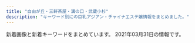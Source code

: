 ```yaml
---
title: "自由が丘・三軒茶屋・溝の口・武蔵小杉"
description: "キーワード別にの巨乳アジアン・チャイナエステ嬢情報をまとめました。"
---
```


新着画像と新着キーワードをまとめています。
2021年03月31日の情報です。

<DmmAffiliateIns />
<KeywordTable
  shops={
    [
    {
        "img_links": [
            "http://tanoshii.jpn.mn/images/link_nav07.jpg",
            "http://tanoshii.jpn.mn/images/info2.jpg",
            "http://tanoshii.jpn.mn/photos/sites/76/2020/11/2020110307113062.jpg",
            "http://tanoshii.jpn.mn/photos/sites/76/2021/01/2021011304151051.jpg",
            "http://tanoshii.jpn.mn/photos/sites/76/2021/03/2021032305521841.jpg",
            "http://tanoshii.jpn.mn/photos/sites/76/2020/03/202003280333063.jpg",
            "http://tanoshii.jpn.mn/photos/sites/76/2020/05/2020051702012070.jpg",
            "http://tanoshii.jpn.mn/images/top_slider01.jpg",
            "http://tanoshii.jpn.mn/photos/sites/76/2021/03/2021030906271271.jpg",
            "http://tanoshii.jpn.mn/photos/sites/76/2021/03/2021031707390229.jpg",
            "http://tanoshii.jpn.mn/photos/sites/76/2020/04/2020041703571830.jpg",
            "http://tanoshii.jpn.mn/photos/sites/76/2019/12/201912280133413.jpg",
            "http://tanoshii.jpn.mn/photos/sites/76/2020/12/2020120901212835.jpg",
            "http://tanoshii.jpn.mn/photos/sites/76/2020/06/2020061605184059.jpg",
            "http://tanoshii.jpn.mn/photos/sites/76/2020/07/2020071004194210.jpg",
            "http://tanoshii.jpn.mn/photos/sites/76/2020/12/202012060340027.jpg",
            "http://tanoshii.jpn.mn/photos/sites/76/2021/02/2021022304124724.jpg",
            "http://tanoshii.jpn.mn/images/link_nav03.jpg",
            "http://tanoshii.jpn.mn/photos/sites/76/2020/12/2020120904423083.jpg",
            "http://tanoshii.jpn.mn/photos/sites/76/2021/03/2021032706134456.jpg",
            "http://tanoshii.jpn.mn/photos/sites/76/2020/01/2020011207465354.jpg",
            "http://tanoshii.jpn.mn/photos/sites/76/2021/01/2021012605371183.jpg",
            "http://tanoshii.jpn.mn/photos/sites/76/2020/09/2020090800560727.jpg",
            "http://tanoshii.jpn.mn/photos/sites/76/2020/09/2020093003412655.jpg",
            "http://tanoshii.jpn.mn/photos/sites/76/2020/06/2020060701410487.jpg",
            "http://tanoshii.jpn.mn/images/link_nav02.jpg",
            "http://tanoshii.jpn.mn/images/link_nav01.jpg",
            "http://tanoshii.jpn.mn/photos/sites/76/2020/01/2020011710434680.jpg",
            "http://tanoshii.jpn.mn/images/side_tel.jpg",
            "http://tanoshii.jpn.mn/photos/sites/76/2020/10/2020101305315556.jpg",
            "http://tanoshii.jpn.mn/images/sp_top.jpg",
            "http://tanoshii.jpn.mn/photos/sites/76/2021/02/2021022603355371.jpg",
            "http://tanoshii.jpn.mn/photos/sites/76/2019/12/2019121409132141.jpg",
            "http://tanoshii.jpn.mn/images/info1.jpg",
            "http://tanoshii.jpn.mn/photos/sites/76/2019/12/2019121409132234.jpg",
            "http://tanoshii.jpn.mn/photos/sites/76/2021/01/2021010305174759.jpg",
            "http://tanoshii.jpn.mn/photos/sites/76/2020/02/2020022603283463.jpg",
            "http://tanoshii.jpn.mn/photos/sites/76/2019/12/2019121409132124.jpg",
            "http://tanoshii.jpn.mn/images/top.png",
            "http://tanoshii.jpn.mn/photos/sites/76/2020/09/2020090307211283.jpg",
            "http://tanoshii.jpn.mn/photos/sites/76/2019/12/201912140913237.jpg",
            "http://tanoshii.jpn.mn/photos/sites/76/2021/01/2021012605370415.jpg",
            "http://tanoshii.jpn.mn/photos/sites/76/2019/12/2019121409132447.jpg",
            "http://tanoshii.jpn.mn/photos/sites/76/2020/04/2020040401245819.jpg",
            "http://tanoshii.jpn.mn/photos/sites/76/2020/12/202012240922577.jpg",
            "http://tanoshii.jpn.mn/photos/sites/76/2021/01/2021011304145677.jpg",
            "http://tanoshii.jpn.mn/photos/sites/76/2021/03/2021032908460188.jpg",
            "http://tanoshii.jpn.mn/photos/sites/76/2020/08/2020081201584255.jpg",
            "http://tanoshii.jpn.mn/photos/sites/76/2020/11/2020112902000038.jpg",
            "http://tanoshii.jpn.mn/photos/sites/76/2020/09/2020093003412015.jpg",
            "http://tanoshii.jpn.mn/photos/sites/76/2020/08/2020080507421162.jpg",
            "http://tanoshii.jpn.mn/images/top_slider02.jpg",
            "http://tanoshii.jpn.mn/photos/sites/76/2020/12/2020120904441346.jpg",
            "http://tanoshii.jpn.mn/photos/sites/76/2020/02/2020020601144618.jpg",
            "http://tanoshii.jpn.mn/images/info3.jpg",
            "http://tanoshii.jpn.mn/images/link_nav06.jpg",
            "http://tanoshii.jpn.mn/photos/sites/76/2021/02/2021020904591631.jpg",
            "http://tanoshii.jpn.mn/images/side_link.jpg",
            "http://tanoshii.jpn.mn/photos/sites/76/2020/09/2020092006290275.jpg",
            "http://tanoshii.jpn.mn/photos/sites/76/2020/08/2020082903370364.jpg",
            "http://tanoshii.jpn.mn/photos/sites/76/2020/02/2020022603284068.jpg",
            "http://tanoshii.jpn.mn/images/ico01.png",
            "http://tanoshii.jpn.mn/photos/sites/76/2020/01/2020012603560666.jpg",
            "http://tanoshii.jpn.mn/photos/sites/76/2020/12/2020122501502779.jpg",
            "http://tanoshii.jpn.mn/photos/sites/76/2020/11/2020111603281212.jpg",
            "http://tanoshii.jpn.mn/images/link_nav04.jpg",
            "http://tanoshii.jpn.mn/images/side_mobile.jpg",
            "http://tanoshii.jpn.mn/images/link_nav05.jpg",
            "http://tanoshii.jpn.mn/photos/sites/76/2020/12/2020122205012857.jpg",
            "http://tanoshii.jpn.mn/photos/sites/76/2020/01/2020010206122496.jpg",
            "http://tanoshii.jpn.mn/photos/sites/76/2020/07/2020071004330148.jpg",
            "http://tanoshii.jpn.mn/photos/sites/76/2020/11/2020112407093420.jpg",
            "http://tanoshii.jpn.mn/photos/sites/76/2020/12/2020121807285563.jpg",
            "http://tanoshii.jpn.mn/photos/sites/76/2020/03/202003090333270.jpg",
            "http://tanoshii.jpn.mn/photos/sites/76/2020/01/2020012908322311.jpg",
            "http://tanoshii.jpn.mn/photos/sites/76/2020/03/2020032803325898.jpg",
            "http://tanoshii.jpn.mn/photos/sites/76/2019/12/2019121409131966.jpg",
            "http://tanoshii.jpn.mn/photos/sites/76/2020/05/2020052603000345.jpg"
        ],
        "station": "\u4e8c\u5b50\u7389\u5ddd\u99c5\u897f\u53e3",
        "keywords": {
            "85": 9,
            "93": 1,
            "89": 2,
            "86": 6,
            "C": 6,
            "88": 3,
            "D": 18,
            "E": 9,
            "87": 5,
            "83": 4,
            "82": 2,
            "84": 1
        },
        "url": "http://tanoshii.jpn.mn/",
        "name": "\u697d\u3057\u3044"
    },
    {
        "station": "\u4e8c\u5b50\u7389\u5ddd\u99c5",
        "img_links": [
            "https://koi-heart.com/wp-content/themes/este/img/tel_footer.png",
            "https://koi-heart.com/wp-content/themes/este/img/2.jpg",
            "https://koi-heart.com/wp-content/uploads/2018/12/78651koih.jpg",
            "https://koi-heart.com/wp-content/themes/este/img/top-img02.png",
            "https://koi-heart.com/wp-content/themes/este/img/top-img01.png",
            "https://koi-heart.com/wp-content/themes/este/img/call.png",
            "https://koi-heart.com/wp-content/themes/este/img/tel_header.png",
            "https://koi-heart.com/wp-content/uploads/2019/06/897621koih.jpg",
            "https://koi-heart.com/wp-content/themes/este/img/4.jpg",
            "https://koi-heart.com/wp-content/uploads/2020/01/8765467koih.jpg",
            "https://koi-heart.com/wp-content/uploads/2019/06/786astyhkoih.jpg",
            "https://koi-heart.com/wp-content/themes/este/img/top-img03.png",
            "https://koi-heart.com/wp-content/uploads/2018/12/8976koih.jpg",
            "https://koi-heart.com/wp-content/themes/este/img/3.jpg",
            "https://koi-heart.com/wp-content/uploads/2018/12/786521koih.jpg",
            "https://koi-heart.com/wp-content/themes/este/img/1.jpg"
        ],
        "name": "\u604b\u5fc3",
        "keywords": {
            "E": 12,
            "D": 9
        },
        "url": "https://koi-heart.com/"
    },
    {
        "url": "http://www.wqiowaz.site/",
        "name": "Sweet",
        "station": "\u7528\u8cc0\u99c5\u6771\u53e3",
        "keywords": {
            "D": 3,
            "F": 4,
            "86": 1,
            "94": 4,
            "84": 2
        },
        "img_links": [
            "http://www.wqiowaz.site/picture/call.png",
            "http://www.wqiowaz.site/uploads/200629/1-200629103204442.jpg",
            "http://www.wqiowaz.site/uploads/201008/1-20100Q5541T55.jpg",
            "http://www.wqiowaz.site/uploads/201008/1-20100Q55403531.jpg",
            "http://www.wqiowaz.site/picture/foot01.jpg",
            "http://www.wqiowaz.site/uploads/201008/1-20100Q5550EL.jpg",
            "http://www.wqiowaz.site/uploads/200629/1-200629103104120.jpg",
            "http://www.wqiowaz.site/uploads/200630/1-200630094H5294.jpg",
            "http://www.wqiowaz.site/uploads/200629/1-200629103142X4.jpg",
            "http://www.wqiowaz.site/picture/m-top004.jpg",
            "http://www.wqiowaz.site/uploads/200630/1-200630094K4325.jpg",
            "http://www.wqiowaz.site/picture/m-top003.jpg",
            "http://www.wqiowaz.site/uploads/200914/1-20091416442NT.jpg",
            "http://www.wqiowaz.site/uploads/201008/1-20100Q55522V7.jpg",
            "http://www.wqiowaz.site/picture/cam-01.jpg",
            "http://www.wqiowaz.site/uploads/200914/1-200914164443K1.jpg",
            "http://www.wqiowaz.site/picture/m-head01.jpg"
        ]
    },
    {
        "name": "\u53f0\u6e7e\u30a8\u30b9\u30c6",
        "img_links": [
            "http://www.esthe.esraku.com/images/s_top_therapist.png",
            "http://www.esthe.esraku.com/files/003.jpg",
            "http://www.esthe.esraku.com/files/001.jpg",
            "http://www.esthe.esraku.com/images/s_pickup.png",
            "http://www.esthe.esraku.com/images/s_message.png",
            "http://www.esthe.esraku.com/images/m1.jpg",
            "http://www.esthe.esraku.com/images/m4.jpg",
            "http://www.esthe.esraku.com/files/004.jpg",
            "http://www.esthe.esraku.com/images/s_news.png",
            "http://www.esthe.esraku.com/images/slider-img001.jpg",
            "http://www.esthe.esraku.com/images/m6.jpg",
            "http://www.esthe.esraku.com/files/005.jpg",
            "http://www.esthe.esraku.com/images/m3.jpg",
            "http://www.esthe.esraku.com/images/slider-img002.jpg",
            "http://www.esthe.esraku.com/images/m2.jpg",
            "http://www.esthe.esraku.com/files/002.jpg"
        ],
        "keywords": {
            "88": 8,
            "E": 8,
            "85": 8,
            "91": 8,
            "D": 32,
            "86": 8,
            "87": 8
        },
        "station": "\u4e09\u8ed2\u8336\u5c4b\u99c5\u5357\u53e3",
        "url": "http://www.esthe.esraku.com/"
    },
    {
        "station": "\u4e8c\u5b50\u7389\u5ddd\u99c5\u6771\u53e3",
        "name": "Oh Baby",
        "url": "https://ohbay.relaxjp.com/",
        "img_links": [
            "https://ohbay.relaxjp.com/css/m-head.jpg",
            "https://ohbay.relaxjp.com/css/staff/staff02.jpg",
            "https://ohbay.relaxjp.com/css/osusume03.jpg",
            "https://ohbay.relaxjp.com/css/foot.jpg",
            "https://ohbay.relaxjp.com/css/top03.jpg",
            "https://ohbay.relaxjp.com/css/staff/staff03.jpg",
            "https://ohbay.relaxjp.com/css/top001.jpg",
            "https://ohbay.relaxjp.com/css/osusume01.jpg",
            "https://ohbay.relaxjp.com/css/top02.jpg",
            "https://ohbay.relaxjp.com/images/call.png",
            "https://ohbay.relaxjp.com/css/osusume02.jpg",
            "https://ohbay.relaxjp.com/css/staff/staff01.jpg"
        ],
        "keywords": {}
    },
    {
        "img_links": [
            "http://aosora.work/images/s1.png",
            "http://aosora.work/images/staff_t.png",
            "http://aosora.work/images/head.jpg",
            "http://aosora.work/staff/hina.jpg",
            "http://aosora.work/images/news.png",
            "http://aosora.work/images/sys1.jpg",
            "http://aosora.work/img/karen1.jpg",
            "http://aosora.work/img/sora1.jpg",
            "http://aosora.work/images/5.jpg",
            "http://aosora.work/img/momo1.jpg",
            "http://aosora.work/images/int1.png",
            "http://aosora.work/img/momo2.jpg",
            "http://aosora.work/images/int2.png",
            "http://aosora.work/img/karen2.jpg",
            "http://aosora.work/images/sys2.jpg",
            "http://aosora.work/img/yu1.jpg",
            "http://aosora.work/img/hina1.jpg",
            "http://aosora.work/images/2.jpg",
            "http://aosora.work/images/mobile.png",
            "http://aosora.work/images/3.jpg",
            "http://aosora.work/images/sys3.png",
            "http://aosora.work/images/s2.jpg",
            "http://aosora.work/img/yu2.jpg",
            "http://aosora.work/img/sora2.jpg",
            "http://aosora.work/images/1.jpg",
            "http://aosora.work/images/4.jpg",
            "http://aosora.work/img/hina2.jpg",
            "http://aosora.work/staff/yu.jpg",
            "http://aosora.work/staff/sora.jpg",
            "http://aosora.work/staff/karen.jpg",
            "http://aosora.work/images/s1.jpg",
            "http://aosora.work/staff/momo.jpg",
            "http://aosora.work/images/interior_t.png"
        ],
        "keywords": {},
        "station": "\u4e09\u8ed2\u8336\u5c4b\u99c5\u5357\u53e3",
        "name": "\u9752\u7a7a",
        "url": "http://aosora.work/"
    },
    {
        "keywords": {},
        "station": "\u81ea\u7531\u304c\u4e18\u99c5\u5317\u53e3",
        "name": "\u305f\u3093\u307d\u307d",
        "img_links": [
            "http://annex-jp.info/images/mari.jpg",
            "http://annex-jp.info/images/yoho.jpg",
            "http://annex-jp.info/images/kp-info.jpg",
            "http://www.annex-jp.info/i/img/riri.jpg",
            "http://www.annex-jp.info/i/img/yoho.jpg",
            "http://annex-jp.info/images/sayuri.jpg",
            "http://annex-jp.info/images/info.png",
            "http://www.annex-jp.info/i/img/mari.jpg",
            "http://www.annex-jp.info/i/img/nana.jpg",
            "http://annex-jp.info/images/mayumi.jpg",
            "http://www.annex-jp.info/i/img/sayuri.jpg",
            "http://annex-jp.info/images/riri.jpg",
            "http://annex-jp.info/images/nana.jpg",
            "http://www.annex-jp.info/i/img/mayumi.jpg"
        ],
        "url": "http://annex-jp.info/"
    },
    {
        "name": "\u5b89\u5fc3\u5802",
        "keywords": {},
        "url": "http://treat-msg.com/",
        "station": "\u99d2\u6ca2\u5927\u5b66\u99c5\u99d2\u6ca2\u516c\u5712\u53e3",
        "img_links": [
            "http://treat-msg.com/staff/noa/01mb.jpg",
            "http://treat-msg.com/img/access/road1.jpg",
            "http://treat-msg.com/img/access/road3.jpg",
            "http://treat-msg.com/img/access/road6.jpg",
            "http://treat-msg.com/staff/miyo/01mb.jpg",
            "http://treat-msg.com/staff/mei/01.jpg",
            "http://treat-msg.com/img/mainhd.jpg",
            "http://treat-msg.com/img/access/road5.jpg",
            "http://treat-msg.com/staff/saki/01.jpg",
            "http://treat-msg.com/img/mainft.jpg",
            "http://treat-msg.com/staff/mei/01mb.jpg",
            "http://treat-msg.com/staff/riri/01mb.jpg",
            "http://treat-msg.com/img/foot.png",
            "http://treat-msg.com/staff/chinatu/01.jpg",
            "http://treat-msg.com/staff/kaori/01mb.jpg",
            "http://treat-msg.com/img/head.png",
            "http://treat-msg.com/staff/chinatu/01mb.jpg",
            "http://treat-msg.com/img/shop/msg.png",
            "http://treat-msg.com/img/access/roaddm.png",
            "http://treat-msg.com/staff/riri/01.jpg",
            "http://treat-msg.com/staff/miyo/01.jpg",
            "http://treat-msg.com/staff/kaori/01.jpg",
            "http://treat-msg.com/staff/rumi/01.jpg",
            "http://treat-msg.com/img/access/road2.jpg",
            "http://treat-msg.com/staff/rumi/01mb.jpg",
            "http://treat-msg.com/staff/noa/01.jpg",
            "http://treat-msg.com/img/ttl_staff.jpg",
            "http://treat-msg.com/img/access/road4.jpg",
            "http://treat-msg.com/staff/saki/01mb.jpg",
            "http://treat-msg.com/pic/corona.jpg"
        ]
    },
    {
        "img_links": [
            "http://www.brilliance.mesthe.com/files/001-02.jpg",
            "http://www.brilliance.mesthe.com/files/004-02.jpg",
            "http://www.brilliance.mesthe.com/images/shop/shop04.jpg",
            "http://www.brilliance.mesthe.com/images/zi_staff.png",
            "http://www.brilliance.mesthe.com/files/002-02.jpg",
            "http://www.brilliance.mesthe.com/images/service.png",
            "http://www.brilliance.mesthe.com/files/005.jpg",
            "http://www.brilliance.mesthe.com/images/main_bottom.png",
            "http://www.brilliance.mesthe.com/images/s1.jpg",
            "http://www.brilliance.mesthe.com/images/infotiao1.jpg",
            "http://www.brilliance.mesthe.com/files/005-02.jpg",
            "http://www.brilliance.mesthe.com/files/002-03.jpg",
            "http://www.brilliance.mesthe.com/images/shop/shop02.jpg",
            "http://www.brilliance.mesthe.com/images/xian.png",
            "http://www.brilliance.mesthe.com/images/shop/shop03.jpg",
            "http://www.brilliance.mesthe.com/images/tel.png",
            "http://www.brilliance.mesthe.com/images/s3.jpg",
            "http://www.brilliance.mesthe.com/images/s2.jpg",
            "http://www.brilliance.mesthe.com/files/005-03.jpg",
            "http://www.brilliance.mesthe.com/files/003-02.jpg",
            "http://www.brilliance.mesthe.com/images/main_top.png",
            "http://www.brilliance.mesthe.com/files/002.jpg",
            "http://www.brilliance.mesthe.com/images/zi_massage.png",
            "http://www.brilliance.mesthe.com/files/004.jpg",
            "http://www.brilliance.mesthe.com/images/pick.png",
            "http://www.brilliance.mesthe.com/files/003.jpg",
            "http://www.brilliance.mesthe.com/images/new1.png",
            "http://www.brilliance.mesthe.com/files/003-03.jpg",
            "http://www.brilliance.mesthe.com/files/001-03.jpg",
            "http://www.brilliance.mesthe.com/images/maga.jpg",
            "http://www.brilliance.mesthe.com/images/shop/shop01.jpg",
            "http://www.brilliance.mesthe.com/files/004-03.jpg",
            "http://www.brilliance.mesthe.com/files/001.jpg",
            "http://www.brilliance.mesthe.com/images/new3.png"
        ],
        "name": "\u30d6\u30ea\u30ea\u30a2\u30f3\u30b9",
        "station": "\u4e09\u8ed2\u8336\u5c4b\u99c5\u4e16\u7530\u8c37\u901a\u308a\u53e3",
        "keywords": {
            "85": 2,
            "86": 2,
            "87": 1,
            "C": 2,
            "D": 3
        },
        "url": "http://www.brilliance.mesthe.com/"
    },
    {
        "img_links": [
            "http://ms-rlx.com/staff/ringo/01mb.jpg",
            "http://ms-rlx.com/img/access/road01.jpg",
            "http://ms-rlx.com/img/ttl_rec.png",
            "http://ms-rlx.com/staff/milk/01mb.jpg",
            "http://ms-rlx.com/img/ttl_tnew.png",
            "http://ms-rlx.com/staff/ringo/01.jpg",
            "http://ms-rlx.com/img/att.png",
            "http://ms-rlx.com/staff/momo/01.jpg",
            "http://ms-rlx.com/img/access/road03.jpg",
            "http://ms-rlx.com/img/ttl_mobile.png",
            "http://ms-rlx.com/staff/sachan/01mb.jpg",
            "http://ms-rlx.com/img/youtube.jpg",
            "http://ms-rlx.com/img/access/road02.jpg",
            "http://ms-rlx.com/i/files/homeimg.jpg",
            "http://ms-rlx.com/staff/ruri/01mb.jpg",
            "http://ms-rlx.com/staff/sachan/01.jpg",
            "http://ms-rlx.com/staff/ruri/01.jpg",
            "http://ms-rlx.com/img/ttl_staff.png",
            "http://ms-rlx.com/staff/milk/01.jpg",
            "http://ms-rlx.com/pic/head.png",
            "http://ms-rlx.com/staff/momo/01mb.jpg",
            "http://ms-rlx.com/img/ttl_concept.png",
            "http://ms-rlx.com/img/msgbtn.png"
        ],
        "name": "\u697d\u697d\u5c4b",
        "station": "\u81ea\u7531\u304c\u4e18\u99c5\u5357\u53e3",
        "url": "http://ms-rlx.com/",
        "keywords": {
            "C": 14
        }
    },
    {
        "img_links": [
            "http://ms-shinraku.com/pic/topimg2.jpg",
            "http://ms-shinraku.com/staff/mari/01.jpg",
            "http://ms-shinraku.com/staff/momoka/01.jpg",
            "http://ms-shinraku.com/img/ttl_staff.png",
            "http://ms-shinraku.com/staff/ran/01.jpg",
            "http://ms-shinraku.com/pic/head.jpg",
            "http://ms-shinraku.com/staff/ayumi/01.jpg",
            "http://ms-shinraku.com/staff/yuki/01.jpg",
            "http://ms-shinraku.com/staff/kanako/01.jpg",
            "http://ms-shinraku.com/pic/topimg1.jpg",
            "http://ms-shinraku.com/i/files/homeimg.jpg",
            "http://ms-shinraku.com/img/foot.png"
        ],
        "url": "http://ms-shinraku.com/",
        "station": "\u5b66\u82b8\u5927\u5b66\u99c5\u6771\u53e3",
        "keywords": {
            "C": 2
        },
        "name": "\u5fc3\u697d"
    },
    {
        "url": "http://www.es-flower.link/",
        "img_links": [
            "http://www.es-flower.link/sp/images/5.jpg",
            "http://www.es-flower.link/images/head.jpg",
            "http://www.es-flower.link/images/rec1.png",
            "http://www.es-flower.link/sp/images/rec1.jpg",
            "http://www.es-flower.link/sp/images/time.jpg",
            "http://www.es-flower.link/sp/images/6.jpg",
            "http://www.es-flower.link/sp/images/footer.jpg",
            "http://www.es-flower.link/sp/images/1.jpg",
            "http://www.es-flower.link/sp/images/news.jpg",
            "http://www.es-flower.link/img/huyumi1.jpg",
            "http://www.es-flower.link/sp/images/sys1.jpg",
            "http://www.es-flower.link/sp/images/rec3.jpg",
            "http://www.es-flower.link/sp/images/7.jpg",
            "http://www.es-flower.link/sp/images/int1.jpg",
            "http://www.es-flower.link/img/mizuki1.jpg",
            "http://www.es-flower.link/sp/images/3.jpg",
            "http://www.es-flower.link/images/news.jpg",
            "http://www.es-flower.link/images/info.jpg",
            "http://www.es-flower.link/images/3.jpg",
            "http://www.es-flower.link/images/4.jpg",
            "http://www.es-flower.link/sp/images/newsb.png",
            "http://www.es-flower.link/sp/images/sisu.jpg",
            "http://www.es-flower.link/sp/images/pc.jpg",
            "http://www.es-flower.link/sp/images/rec2.jpg",
            "http://www.es-flower.link/images/1.jpg",
            "http://www.es-flower.link/sp/images/sys3.jpg",
            "http://www.es-flower.link/images/int1.png",
            "http://www.es-flower.link/images/ta.jpg",
            "http://www.es-flower.link/sp/menu/staff.jpg",
            "http://www.es-flower.link/images/5.jpg",
            "http://www.es-flower.link/sp/images/int2.jpg",
            "http://www.es-flower.link/sp/images/tel.jpg",
            "http://www.es-flower.link/images/7.jpg",
            "http://www.es-flower.link/img/arisa1.jpg",
            "http://www.es-flower.link/sp/images/interior_t.jpg",
            "http://www.es-flower.link/images/rec2.jpg",
            "http://www.es-flower.link/sp/menu/top.jpg",
            "http://www.es-flower.link/sp/img/yume1.jpg",
            "http://www.es-flower.link/sp/img/mizuki1.jpg",
            "http://www.es-flower.link/images/6.jpg",
            "http://www.es-flower.link/img/yuyu1.jpg",
            "http://www.es-flower.link/images/mobile.jpg",
            "http://www.es-flower.link/sp/images/head.png",
            "http://www.es-flower.link/sp/images/sisu_t.jpg",
            "http://www.es-flower.link/images/interior_t.jpg",
            "http://www.es-flower.link/img/nene1.jpg",
            "http://www.es-flower.link/sp/images/ac1.jpg",
            "http://www.es-flower.link/img/koyuki1.jpg",
            "http://www.es-flower.link/sp/img/yuyu1.jpg",
            "http://www.es-flower.link/sp/images/4.jpg",
            "http://www.es-flower.link/sp/img/nene1.jpg",
            "http://www.es-flower.link/sp/img/huyumi1.jpg",
            "http://www.es-flower.link/sp/images/sys2.jpg",
            "http://www.es-flower.link/img/yume1.jpg",
            "http://www.es-flower.link/sp/menu/interior.jpg",
            "http://www.es-flower.link/images/sm.jpg",
            "http://www.es-flower.link/images/staff_t.jpg",
            "http://www.es-flower.link/sp/images/staff_t.jpg",
            "http://www.es-flower.link/sp/images/top.jpg",
            "http://www.es-flower.link/images/2.jpg",
            "http://www.es-flower.link/sp/images/2.jpg",
            "http://www.es-flower.link/sp/img/arisa1.jpg",
            "http://www.es-flower.link/images/int2.png",
            "http://www.es-flower.link/sp/img/koyuki1.jpg",
            "http://www.es-flower.link/images/sys.png"
        ],
        "station": "\u81ea\u7531\u304c\u4e18\u99c5\u5317\u53e3",
        "keywords": {},
        "name": "\u6625\u306e\u604b"
    },
    {
        "keywords": {},
        "station": "\u81ea\u7531\u304c\u4e18\u99c5\u5317\u53e3",
        "img_links": [
            "http://b-berry.work/images/int1.jpg",
            "http://b-berry.work/img/mona1.jpg",
            "http://b-berry.work/images/news.jpg",
            "http://b-berry.work/img/maya1.jpg",
            "http://b-berry.work/img/yuri1.jpg",
            "http://b-berry.work/images/int2.jpg",
            "http://b-berry.work/images/3.jpg",
            "http://b-berry.work/images/rec1.jpg",
            "http://b-berry.work/images/rec2.jpg",
            "http://b-berry.work/images/1.jpg",
            "http://b-berry.work/images/sys.jpg",
            "http://b-berry.work/staff/mona.jpg",
            "http://b-berry.work/images/ac1.jpg",
            "http://b-berry.work/images/interior_t.jpg",
            "http://b-berry.work/images/head.jpg",
            "http://b-berry.work/images/staff_t.jpg",
            "http://b-berry.work/images/ac2.jpg",
            "http://b-berry.work/images/tg.jpg",
            "http://b-berry.work/images/s1.png",
            "http://b-berry.work/staff/maya.jpg",
            "http://b-berry.work/staff/yuri.jpg",
            "http://b-berry.work/images/2.jpg"
        ],
        "name": "\u30d6\u30eb\u30fc\u30d9\u30ea\u30fc",
        "url": "http://b-berry.work/"
    },
    {
        "keywords": {},
        "url": "http://chishituyop.xyz/",
        "station": "\u4e8c\u5b50\u7389\u5ddd\u99c5\u897f\u53e3",
        "name": "\u8d64\u30d0\u30e9",
        "img_links": [
            "http://chishituyop.xyz/uploads/210317/1-21031GI93YC.jpg",
            "http://chishituyop.xyz/style/images/index-miru_06.jpg",
            "http://chishituyop.xyz/style/images/t6.jpg",
            "http://chishituyop.xyz/style/images/t4.jpg",
            "http://chishituyop.xyz/style/images/sys.jpg",
            "http://chishituyop.xyz/style/images/nav-sys.jpg",
            "http://chishituyop.xyz/uploads/210317/1-21031GI954635.jpg",
            "http://chishituyop.xyz/style/images/t3.png",
            "http://chishituyop.xyz/style/images/index-miru_18.jpg",
            "http://chishituyop.xyz/style/images/index-miru_03.jpg",
            "http://chishituyop.xyz/uploads/210317/1-21031GJ016101.jpg",
            "http://chishituyop.xyz/style/images/t2.png",
            "http://chishituyop.xyz/uploads/201229/1-201229152000Y5.jpg",
            "http://chishituyop.xyz/style/images/s-bian.png",
            "http://chishituyop.xyz/style/images/nav2-sta.png"
        ]
    },
    {
        "url": "http://www.hanamizuki.esturl.com/",
        "station": "\u4e09\u8ed2\u8336\u5c4b\u99c5\u5317\u53e3B",
        "keywords": {
            "85": 2,
            "87": 2,
            "D": 2,
            "86": 2,
            "C": 18,
            "88": 2
        },
        "name": "\u82b1\u6c34\u6728",
        "img_links": [
            "http://www.hanamizuki.esturl.com/files/003.jpg",
            "http://www.hanamizuki.esturl.com/files/001-02.jpg",
            "http://www.hanamizuki.esturl.com/img/btn_blog.png",
            "http://www.hanamizuki.esturl.com/files/001.jpg",
            "http://www.hanamizuki.esturl.com/img/ttl_info.png",
            "http://www.hanamizuki.esturl.com/files/002.jpg",
            "http://www.hanamizuki.esturl.com/img/btn_side_mobile.jpg",
            "http://www.hanamizuki.esturl.com/files/004.jpg",
            "http://www.hanamizuki.esturl.com/img/goback.jpg",
            "http://www.hanamizuki.esturl.com/img/tel.png",
            "http://www.hanamizuki.esturl.com/files/004-02.jpg",
            "http://www.hanamizuki.esturl.com/img/ttl_news.png",
            "http://www.hanamizuki.esturl.com/files/002-02.jpg",
            "http://www.hanamizuki.esturl.com/files/003-02.jpg",
            "http://www.hanamizuki.esturl.com/img/pickup.jpg"
        ]
    },
    {
        "url": "http://kagayaki.jpn.cm/",
        "img_links": [
            "http://kagayaki.jpn.cm/images/bj3.png",
            "http://kagayaki.jpn.cm/images/girl-z1.jpg",
            "http://kagayaki.jpn.cm/images/mobile2.jpg",
            "http://kagayaki.jpn.cm/photos/sites/35/2016/09/637893871729784570.jpg",
            "http://kagayaki.jpn.cm/photos/sites/35/2016/08/staff32.jpg",
            "http://kagayaki.jpn.cm/photos/sites/35/2016/11/11.jpg",
            "http://kagayaki.jpn.cm/photos/sites/35/2017/11/2017110107513579.jpg",
            "http://kagayaki.jpn.cm/images/room6.jpg",
            "http://kagayaki.jpn.cm/images/room5.jpg",
            "http://kagayaki.jpn.cm/images/girl-z2.jpg",
            "http://kagayaki.jpn.cm/photos/sites/35/2016/11/12.jpg",
            "http://kagayaki.jpn.cm/images/end1.jpg",
            "http://kagayaki.jpn.cm/images/mobile.jpg",
            "http://kagayaki.jpn.cm/images/room2.jpg",
            "http://kagayaki.jpn.cm/photos/sites/35/2019/09/2019092518230998.jpg",
            "http://kagayaki.jpn.cm/images/top.jpg",
            "http://kagayaki.jpn.cm/images/room3.jpg",
            "http://kagayaki.jpn.cm/photos/sites/35/2020/10/2020100418535814.jpg",
            "http://kagayaki.jpn.cm/photos/sites/35/2016/11/1.jpg",
            "http://kagayaki.jpn.cm/images/room4.jpg",
            "http://kagayaki.jpn.cm/images/staff_line.png",
            "http://kagayaki.jpn.cm/photos/sites/35/2016/08/staff3.jpg",
            "http://kagayaki.jpn.cm/images/staff0.jpg",
            "http://kagayaki.jpn.cm/images/room1.jpg"
        ],
        "keywords": {
            "87": 2,
            "86": 5,
            "84": 1,
            "E": 1,
            "D": 6,
            "C": 17
        },
        "name": "\u661f\u306e\u8f1d\u304d",
        "station": "\u4e09\u8ed2\u8336\u5c4b\u99c5\u5317\u53e3"
    },
    {
        "station": "\u5927\u5ca1\u5c71\u99c5",
        "keywords": {},
        "name": "\u30de\u30c3\u30b5\u30fc\u30b8\u306e\u66d9",
        "url": "http://www.miyuki.es-relax.info/",
        "img_links": [
            "http://www.miyuki.es-relax.info/images/sp02.jpg",
            "http://www.miyuki.es-relax.info/images/kp01.jpg",
            "http://www.miyuki.es-relax.info/images/info3.jpg",
            "http://www.miyuki.es-relax.info/images/yoyaku.png",
            "http://www.miyuki.es-relax.info/gals/yuki1.jpg",
            "http://www.miyuki.es-relax.info/images/info4.jpg",
            "http://www.miyuki.es-relax.info/gals/yuri1.jpg",
            "http://www.miyuki.es-relax.info/images/info2.jpg",
            "http://www.miyuki.es-relax.info/gals/nana1.jpg",
            "http://www.miyuki.es-relax.info/images/sp01.jpg",
            "http://www.miyuki.es-relax.info/images/sp03.jpg",
            "http://www.miyuki.es-relax.info/images/info1.jpg"
        ]
    },
    {
        "keywords": {
            "84": 6,
            "D": 18,
            "88": 3,
            "C": 3,
            "86": 12,
            "85": 9,
            "\u30bb\u30af\u30b7\u30fc": 1
        },
        "name": "JoJo",
        "img_links": [
            "http://www.jojo.mensnv.com/files/004.jpg",
            "http://www.jojo.mensnv.com/files/006.jpg",
            "http://www.jojo.mensnv.com/files/001.jpg",
            "http://www.jojo.mensnv.com/files/007-02.jpg",
            "http://www.jojo.mensnv.com/files/001-03.jpg",
            "http://www.jojo.mensnv.com/files/004-02.jpg",
            "http://www.jojo.mensnv.com/files/011-02.jpg",
            "http://www.jojo.mensnv.com/files/012-02.jpg",
            "http://www.jojo.mensnv.com/files/013.jpg",
            "http://www.jojo.mensnv.com/files/001-02.jpg",
            "http://www.jojo.mensnv.com/images/slider/03.jpg",
            "http://www.jojo.mensnv.com/files/014.jpg",
            "http://www.jojo.mensnv.com/files/011-03.jpg",
            "http://www.jojo.mensnv.com/files/012.jpg",
            "http://www.jojo.mensnv.com/files/014-02.jpg",
            "http://www.jojo.mensnv.com/images/backlistbtn.png",
            "http://www.jojo.mensnv.com/files/005.jpg",
            "http://www.jojo.mensnv.com/files/013-02.jpg",
            "http://www.jojo.mensnv.com/files/007-03.jpg",
            "http://www.jojo.mensnv.com/images/coverGirlParts.png",
            "http://www.jojo.mensnv.com/files/010-03.jpg",
            "http://www.jojo.mensnv.com/images/slider/01.jpg",
            "http://www.jojo.mensnv.com/images/slider/02.jpg",
            "http://www.jojo.mensnv.com/files/014-03.jpg",
            "http://www.jojo.mensnv.com/files/012-03.jpg",
            "http://www.jojo.mensnv.com/files/005-02.jpg",
            "http://www.jojo.mensnv.com/files/009-02.jpg",
            "http://www.jojo.mensnv.com/files/002-02.jpg",
            "http://www.jojo.mensnv.com/files/003-02.jpg",
            "http://www.jojo.mensnv.com/files/002-03.jpg",
            "http://www.jojo.mensnv.com/files/005-03.jpg",
            "http://www.jojo.mensnv.com/files/006-02.jpg",
            "http://www.jojo.mensnv.com/files/002.jpg",
            "http://www.jojo.mensnv.com/files/003-03.jpg",
            "http://www.jojo.mensnv.com/files/009-03.jpg",
            "http://www.jojo.mensnv.com/files/007.jpg",
            "http://www.jojo.mensnv.com/files/013-03.jpg",
            "http://www.jojo.mensnv.com/files/010.jpg",
            "http://www.jojo.mensnv.com/files/010-02.jpg",
            "http://www.jojo.mensnv.com/files/009.jpg",
            "http://www.jojo.mensnv.com/files/003.jpg",
            "http://www.jojo.mensnv.com/files/004-03.jpg",
            "http://www.jojo.mensnv.com/files/006-03.jpg",
            "http://www.jojo.mensnv.com/files/011.jpg",
            "http://www.jojo.mensnv.com/images/showCover.png",
            "http://www.jojo.mensnv.com/images/mobile.jpg",
            "http://www.jojo.mensnv.com/images/tel.png"
        ],
        "url": "http://www.jojo.mensnv.com/",
        "station": "\u4e09\u8ed2\u8336\u5c4b\u99c5\u5357\u53e3"
    },
    {
        "keywords": {},
        "url": "http://in-esthe.com/you/",
        "station": "\u5b66\u82b8\u5927\u5b66\u99c5\u6771\u53e3",
        "img_links": [
            "http://in-esthe.com/you/images/mo.png",
            "http://cdn.dino-es.com/images/logo/468x60DinoEs.png",
            "http://in-esthe.com/you/images/p-11.jpg",
            "http://in-esthe.com/you/images/p-3.jpg",
            "http://in-esthe.com/you/images/r-2.jpg",
            "http://in-esthe.com/you/images/p-10.jpg",
            "http://in-esthe.com/you/images/p-5.jpg",
            "http://in-esthe.com/you/images/botton.jpg",
            "http://in-esthe.com/you/images/r-1.jpg",
            "http://in-esthe.com/you/images/p-7.jpg",
            "http://in-esthe.com/you/images/p-9.jpg",
            "http://in-esthe.com/you/images/p-8.jpg",
            "http://in-esthe.com/you/images/p-0.jpg",
            "http://in-esthe.com/you/images/p-4.jpg",
            "http://in-esthe.com/you/images/fla.jpg"
        ],
        "name": "\u60a0"
    },
    {
        "keywords": {
            "88": 2,
            "C": 1,
            "D": 3,
            "87": 2
        },
        "station": "\u90fd\u7acb\u5927\u5b66\u99c5",
        "url": "http://www.mikaeribijin.esturl.com/",
        "name": "\u898b\u8fd4\u308a\u7f8e\u4eba",
        "img_links": [
            "http://www.mikaeribijin.esturl.com/files/004.jpg",
            "http://www.mikaeribijin.esturl.com/images/top.png",
            "http://www.mikaeribijin.esturl.com/images/staff_line.png",
            "http://www.mikaeribijin.esturl.com/files/003.jpg",
            "http://www.mikaeribijin.esturl.com/images/shop/shop02.jpg",
            "http://www.mikaeribijin.esturl.com/images/line.jpg",
            "http://www.mikaeribijin.esturl.com/files/001.jpg",
            "http://www.mikaeribijin.esturl.com/files/002.jpg",
            "http://www.mikaeribijin.esturl.com/images/shop/shop01.jpg",
            "http://www.mikaeribijin.esturl.com/images/girl-z1.jpg",
            "http://www.mikaeribijin.esturl.com/images/shop/shop03.jpg",
            "http://www.mikaeribijin.esturl.com/files/003-02.jpg",
            "http://www.mikaeribijin.esturl.com/images/link_line.png",
            "http://www.mikaeribijin.esturl.com/files/004-02.jpg",
            "http://www.mikaeribijin.esturl.com/images/mobile.png",
            "http://www.mikaeribijin.esturl.com/images/information.png",
            "http://www.mikaeribijin.esturl.com/files/002-02.jpg",
            "http://www.mikaeribijin.esturl.com/images/top_sche.png",
            "http://www.mikaeribijin.esturl.com/files/001-02.jpg",
            "http://www.mikaeribijin.esturl.com/images/shop/shop04.jpg",
            "http://www.mikaeribijin.esturl.com/images/girl-z2.jpg",
            "http://www.mikaeribijin.esturl.com/images/bj3.png"
        ]
    },
    {
        "station": "\u5b66\u82b8\u5927\u5b66\u99c5\u897f\u53e3",
        "url": "http://clair.work/",
        "name": "Clair \uff5e\u30af\u30ec\u30fc\u30eb\uff5e",
        "img_links": [
            "http://clair.work/images/recruit/sp_mainvisual.jpg",
            "http://clair.work/images/recruit/nagare_02.jpg",
            "http://clair.work/images/recruit/nagare_01.jpg",
            "http://clair.work/images/icon_new.png",
            "http://clair.work/images/icon_ranking_02.png",
            "http://clair.work/images/recruit/point_08.png",
            "http://clair.work/images/mainvisual_01_s.jpg",
            "http://clair.work/staff/mayu1.jpg",
            "http://clair.work/images/icon_ranking_05.png",
            "http://clair.work/images/recruit/point_05.png",
            "http://clair.work/images/head_interior.jpg",
            "http://clair.work/images/icon_ranking_01.png",
            "http://clair.work/images/no_image.jpg",
            "http://clair.work/images/trigger.jpg",
            "http://clair.work/images/recruit/nagare_06.png",
            "http://clair.work/staff/kasumi1.jpg",
            "http://clair.work/images/recruit/point_04.png",
            "http://clair.work/images/recruit/nagare_03.jpg",
            "http://clair.work/images/mainvisual_02.jpg",
            "http://clair.work/staff/humi2.jpg",
            "http://clair.work/staff/humi1.jpg",
            "http://clair.work/images/sw_home.png",
            "http://clair.work/images/recruit/point_09.png",
            "http://clair.work/images/recruit/point_07.png",
            "http://clair.work/images/recruit/nagare_07.png",
            "http://clair.work/images/icon_ranking_03.png",
            "http://clair.work/images/icon_ranking_04.png",
            "http://clair.work/images/sw_tel.png",
            "http://clair.work/images/recruit/nagare_05.png",
            "http://clair.work/images/recruit/message_03.png",
            "http://clair.work/staff/yua1.jpg",
            "http://clair.work/images/recruit/point_03.png",
            "http://clair.work/images/head_therapist.jpg",
            "http://clair.work/images/recruit/req_03.jpg",
            "http://clair.work/images/mainvisual_02_s.jpg",
            "http://clair.work/staff/ayaka1.jpg",
            "http://clair.work/images/mainvisual_01.jpg",
            "http://clair.work/images/recruit/point_06.png"
        ],
        "keywords": {
            "D": 4,
            "E": 2,
            "C": 4
        }
    }
]
}
/>
<DmmAffiliateScript />
